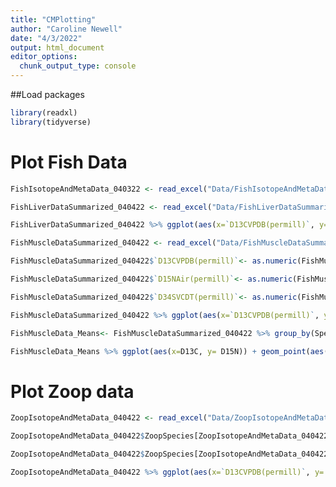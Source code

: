 ```yaml
---
title: "CMPlotting"
author: "Caroline Newell"
date: "4/3/2022"
output: html_document
editor_options: 
  chunk_output_type: console
---
```

##Load packages
```r
library(readxl)
library(tidyverse)
```

# Plot Fish Data
```r
FishIsotopeAndMetaData_040322 <- read_excel("Data/FishIsotopeAndMetaData_040322.xlsx")

FishLiverDataSummarized_040422 <- read_excel("Data/FishLiverDataSummarized_040422.xlsx")

FishLiverDataSummarized_040422 %>% ggplot(aes(x=`D13CVPDB(permill)`, y= `D15NAir(permill)`)) + geom_point()

FishMuscleDataSummarized_040422 <- read_excel("Data/FishMuscleDataSummarized_040422.xlsx")

FishMuscleDataSummarized_040422$`D13CVPDB(permill)`<- as.numeric(FishMuscleDataSummarized_040422$`D13CVPDB(permill)`)

FishMuscleDataSummarized_040422$`D15NAir(permill)`<- as.numeric(FishMuscleDataSummarized_040422$`D15NAir(permill)`)

FishMuscleDataSummarized_040422$`D34SVCDT(permill)`<- as.numeric(FishMuscleDataSummarized_040422$`D34SVCDT(permill)`)

FishMuscleDataSummarized_040422 %>% ggplot(aes(x=`D13CVPDB(permill)`, y= `D15NAir(permill)`)) + geom_point(aes(color=Site)) + facet_wrap(~Species) + labs(title= "Fish Muscle Data from all Seasons")

FishMuscleData_Means<- FishMuscleDataSummarized_040422 %>% group_by(Species, `Age Class`, Site) %>% summarize(D13C = mean(`D13CVPDB(permill)`), D13C_SD = sd(`D13CVPDB(permill)`), D15N = mean(`D15NAir(permill)`), D15N_SD = sd(`D15NAir(permill)`), D34S = mean(`D34SVCDT(permill)`), D34S_SD = sd(`D34SVCDT(permill)`))

FishMuscleData_Means %>% ggplot(aes(x=D13C, y= D15N)) + geom_point(aes(color=Site)) + facet_wrap(~Species)
```

# Plot Zoop data
```r
ZoopIsotopeAndMetaData_040422 <- read_excel("Data/ZoopIsotopeAndMetaData_040422.xlsx")

ZoopIsotopeAndMetaData_040422$ZoopSpecies[ZoopIsotopeAndMetaData_040422$ZoopSpecies == "500um"] <-"500 um"

ZoopIsotopeAndMetaData_040422$ZoopSpecies[ZoopIsotopeAndMetaData_040422$ZoopSpecies == ">500 um"] <-"500 um"

ZoopIsotopeAndMetaData_040422 %>% ggplot(aes(x=`D13CVPDB(permill)`, y= `D15NAir(permill)`)) + geom_point(aes(color = Site))+facet_wrap(~ZoopSpecies) + labs(title = "Zoop Data all Seasons")

```